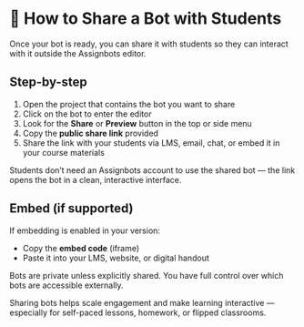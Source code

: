 # 🔗 How to Share a Bot with Students

Once your bot is ready, you can share it with students so they can interact with it outside the Assignbots editor.

## Step-by-step

1. Open the project that contains the bot you want to share
2. Click on the bot to enter the editor
3. Look for the **Share** or **Preview** button in the top or side menu
4. Copy the **public share link** provided
5. Share the link with your students via LMS, email, chat, or embed it in your course materials

<Tip title="No login required for students">
    Students don’t need an Assignbots account to use the shared bot — the link opens the bot in a clean, interactive interface.
</Tip>

## Embed (if supported)
If embedding is enabled in your version:
- Copy the **embed code** (iframe)
- Paste it into your LMS, website, or digital handout

<Info title="Private by default">
    Bots are private unless explicitly shared. You have full control over which bots are accessible externally.
</Info>

Sharing bots helps scale engagement and make learning interactive — especially for self-paced lessons, homework, or flipped classrooms.